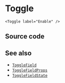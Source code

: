 
<Module name="zeta-dom-react" />

# Toggle

<Toggle label="Enable" />

```tsx
<Toggle label="Enable" />
```

## Source code

<CodeBlock children={tsx} className="language-tsx" />

## See also

- [`ToggleField`](:)
- [`ToggleFieldProps`](:)
- [`ToggleFieldState`](:)
